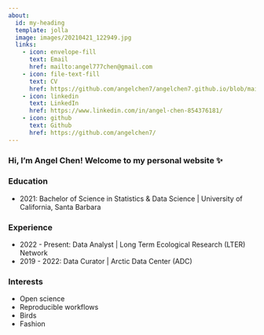 ```yaml
---
about:
  id: my-heading
  template: jolla
  image: images/20210421_122949.jpg
  links:
    - icon: envelope-fill
      text: Email
      href: mailto:angel777chen@gmail.com
    - icon: file-text-fill
      text: CV
      href: https://github.com/angelchen7/angelchen7.github.io/blob/main/files/AngelChen_CV.pdf
    - icon: linkedin
      text: LinkedIn
      href: https://www.linkedin.com/in/angel-chen-854376181/
    - icon: github
      text: Github
      href: https://github.com/angelchen7/
---
```

:::{#my-heading}

### Hi, I'm Angel Chen! Welcome to my personal website ✨
:::

### Education

- 2021: Bachelor of Science in Statistics & Data Science | University of California, Santa Barbara

### Experience

- 2022 - Present: Data Analyst | Long Term Ecological Research (LTER) Network
- 2019 - 2022: Data Curator | Arctic Data Center (ADC)

### Interests

- Open science
- Reproducible workflows
- Birds
- Fashion
